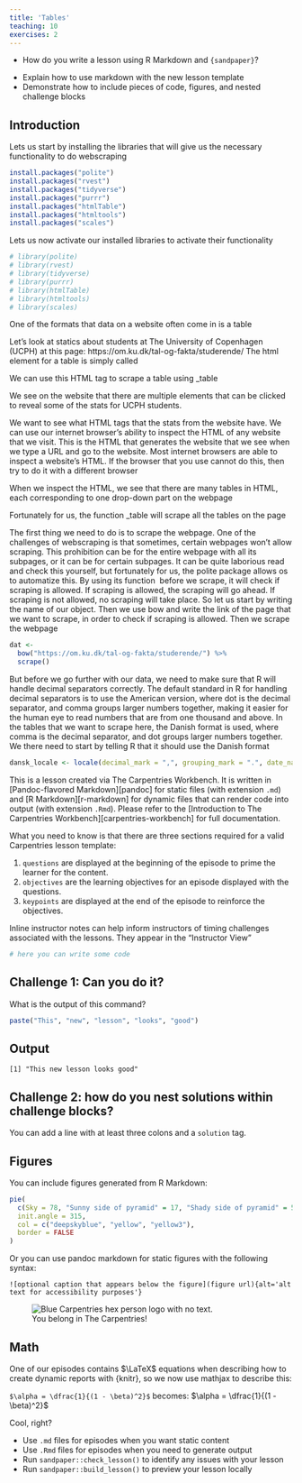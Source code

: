 ```yaml
---
title: 'Tables'
teaching: 10
exercises: 2
---
```






:::::::::::::::::::::::::::::::::::::: questions 

- How do you write a lesson using R Markdown and `{sandpaper}`?

::::::::::::::::::::::::::::::::::::::::::::::::

::::::::::::::::::::::::::::::::::::: objectives

- Explain how to use markdown with the new lesson template
- Demonstrate how to include pieces of code, figures, and nested challenge blocks

::::::::::::::::::::::::::::::::::::::::::::::::

## Introduction
Lets us start by installing the libraries that will give us the necessary functionality to do webscraping
```r
install.packages("polite")
install.packages("rvest")
install.packages("tidyverse")
install.packages("purrr")
install.packages("htmlTable")
install.packages("htmltools")
install.packages("scales")
```


Lets us now activate our installed libraries to activate their functionality
```r
# library(polite)
# library(rvest)
# library(tidyverse)
# library(purrr)
# library(htmlTable)
# library(htmltools)
# library(scales)
```

One of the formats that data on a website often come in is a table

Let's look at statics about students at The University of Copenhagen (UCPH) at this page:
https://om.ku.dk/tal-og-fakta/studerende/
The html element for a table is simply called <table>
We can use this HTML tag to scrape a table using \html_table\

We see on the website that there are multiple elements that can be clicked to reveal some of the stats for UCPH students. 

We want to see what HTML tags that the stats from the website have. 
We can use our internet browser's ability to inspect the HTML of any website that we visit. This is the HTML that generates the website that we see when we type a URL and go to the website. Most internet browsers are able to inspect a website's HTML. If the browser that you use cannot do this, then try to do it with a different browser

When we inspect the HTML, we see that there are many tables in HTML, each corresponding to one drop-down part on the webpage

Fortunately for us, the function \html_table\ will scrape all the tables on the page

The first thing we need to do is to scrape the webpage. One of the challenges of webscraping is that sometimes, certain webpages won't allow scraping. This prohibition can be for the entire webpage with all its subpages, or it can be for certain subpages. It can be quite laborious read and check this yourself, but fortunately for us, the polite package allows os to automatize this. By using its function \bow\ before we scrape, it will check if scraping is allowed. If scraping is allowed, the scraping will go ahead. If scraping is not allowed, no scraping will take place.
So let us start by writing the name of our object. Then we use bow and write the link of the page that we want to scrape, in order to check if scraping is allowed. Then we scrape the webpage
```r
dat <-
  bow("https://om.ku.dk/tal-og-fakta/studerende/") %>%
  scrape()
```

But before we go further with our data, we need to make sure that R will handle decimal separators correctly. The default standard in R for handling decimal separators is to use the American version, where dot is the decimal separator, and comma groups larger numbers together, making it easier for the human eye to read numbers that are from one thousand and above. In the tables that we want to scrape here, the Danish format is used, where comma is the decimal separator, and dot groups larger numbers together. We there need to start by telling R that it should use the Danish format
```r
dansk_locale <- locale(decimal_mark = ",", grouping_mark = ".", date_names = "da", date_format = "%d-%m-%Y", time_format = "%H:%M:%S", tz = "Europe/Copenhagen")

```




This is a lesson created via The Carpentries Workbench. It is written in
[Pandoc-flavored Markdown][pandoc] for static files (with extension `.md`) and
[R Markdown][r-markdown] for dynamic files that can render code into output
(with extension `.Rmd`). Please refer to the [Introduction to The Carpentries
Workbench][carpentries-workbench] for full documentation.

What you need to know is that there are three sections required for a valid
Carpentries lesson template:

 1. `questions` are displayed at the beginning of the episode to prime the
    learner for the content.
 2. `objectives` are the learning objectives for an episode displayed with
    the questions.
 3. `keypoints` are displayed at the end of the episode to reinforce the
    objectives.

:::::::::::::::::::::::::::::::::::::::::::::::::::::::::::::::::::: instructor

Inline instructor notes can help inform instructors of timing challenges
associated with the lessons. They appear in the "Instructor View"

::::::::::::::::::::::::::::::::::::::::::::::::::::::::::::::::::::::::::::::::

::::::::::::::::::::::::::::::::::::: challenge 

```r
# here you can write some code
```


## Challenge 1: Can you do it?

What is the output of this command?

```r
paste("This", "new", "lesson", "looks", "good")
```

:::::::::::::::::::::::: solution 

## Output
 
```output
[1] "This new lesson looks good"
```

:::::::::::::::::::::::::::::::::


## Challenge 2: how do you nest solutions within challenge blocks?

:::::::::::::::::::::::: solution 

You can add a line with at least three colons and a `solution` tag.

:::::::::::::::::::::::::::::::::
::::::::::::::::::::::::::::::::::::::::::::::::

## Figures

You can include figures generated from R Markdown:

```r
pie(
  c(Sky = 78, "Sunny side of pyramid" = 17, "Shady side of pyramid" = 5), 
  init.angle = 315, 
  col = c("deepskyblue", "yellow", "yellow3"), 
  border = FALSE
)
```
Or you can use pandoc markdown for static figures with the following syntax:

`![optional caption that appears below the figure](figure url){alt='alt text for
accessibility purposes'}`

![You belong in The Carpentries!](https://raw.githubusercontent.com/carpentries/logo/master/Badge_Carpentries.svg){alt='Blue Carpentries hex person logo with no text.'}

## Math

One of our episodes contains $\LaTeX$ equations when describing how to create
dynamic reports with {knitr}, so we now use mathjax to describe this:

`$\alpha = \dfrac{1}{(1 - \beta)^2}$` becomes: $\alpha = \dfrac{1}{(1 - \beta)^2}$

Cool, right?

::::::::::::::::::::::::::::::::::::: keypoints 

- Use `.md` files for episodes when you want static content
- Use `.Rmd` files for episodes when you need to generate output
- Run `sandpaper::check_lesson()` to identify any issues with your lesson
- Run `sandpaper::build_lesson()` to preview your lesson locally

::::::::::::::::::::::::::::::::::::::::::::::::

